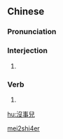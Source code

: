 {{also|没事儿}}
==Chinese==
{{zh-forms|s=没事儿|type=21}}

===Pronunciation===
{{zh-pron
|m=méishìr
|c=mut6 si6 ji4
|cat=intj,v
}}

===Interjection===
{{zh-interj}}

# {{zh-erhua form of}}

===Verb===
{{zh-verb}}

# {{zh-erhua form of}}

[[Category:Elementary Mandarin|mei2shi4er]]

[[hu:沒事兒]]